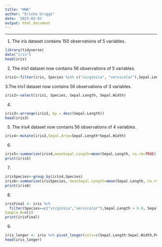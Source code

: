 ```yaml
---
title: "HW6"
author: "Ericka Griggs"
date: '2023-03-01'
output: html_document
---
```

---

1. The iris dataset contains 150 observations of 5 variables.
```r
library(tidyverse)
data("iris")
head(iris)

```


2. The iris1 dataset now contains 56 observations of 5 variables.
```r
iris1<-filter(iris, Species %in% c("virginica", "versicolor"),Sepal.Length > 6.0 ,Sepal.Width > 2.5) 

```

3.The iris1 dataset now contains 56 observations of 3 variables.
```r
iris2<-select(iris1, Species, Sepal.Length, Sepal.Width)

```

4. 
```r
iris3<-arrange(iris2, by = desc(Sepal.Length))
head(iris3)
```

5. The iris4 dataset now contains 56 observations of 4 variables.
```r
iris4<-mutate(iris3,Sepal.Area=Sepal.Length*Sepal.Width)
```

6.
```r

iris5<-summarize(iris4,meanSepal.Length=mean(Sepal.Length, na.rm=TRUE),meanSepal.Width=mean(Sepal.Width, na.rm=TRUE),TotalNumber=n())
print(iris5)
```

7. 
```r

irisSpecies<-group_by(iris4,Species)
iris6<-summarize(irisSpecies, meanSepal.Length=mean(Sepal.Length, na.rm=TRUE),meanSepal.Width=mean(Sepal.Width, na.rm=TRUE),Sample=n())
print(iris6)
```

8. 
```r

irisFinal <- iris %>% 
  filter(Species==c("virginica","versicolor"),Sepal.Length > 6.0, Sepal.Width > 2.5) %>% select(Species, Sepal.Width, Sepal.Length) %>% arrange(desc(Sepal.Length)) %>%mutate(Sepal.Area=Sepal.Length*Sepal.Width) %>% group_by(Species) %>%summarise(Avg.Sep.Lenght=mean(Sepal.Length),Avg.Sep.Width=mean(Sepal.Width),
Sample.N=n())
print(irisFinal)

```

9. 

```r
iris_longer <- iris %>% pivot_longer(cols=c(Sepal.Length:Sepal.Width,Petal.Length:Petal.Width), names_to = "Measure", values_to = "Value")
head(iris_longer)
```





